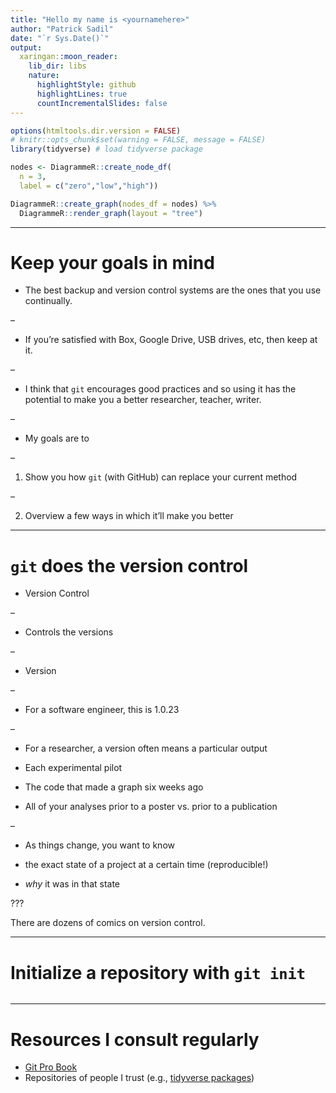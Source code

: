 ---
title: "Hello my name is <yournamehere>"
author: "Patrick Sadil"
date: "`r Sys.Date()`"
output:
  xaringan::moon_reader:
    lib_dir: libs
    nature:
      highlightStyle: github
      highlightLines: true
      countIncrementalSlides: false
---

<!-- edit name1 and name2 in the YAML above -->

```{r setup, include=FALSE}
options(htmltools.dir.version = FALSE)
# knitr::opts_chunk$set(warning = FALSE, message = FALSE)
library(tidyverse) # load tidyverse package
```



```{r}
nodes <- DiagrammeR::create_node_df(
  n = 3,
  label = c("zero","low","high"))

DiagrammeR::create_graph(nodes_df = nodes) %>%
  DiagrammeR::render_graph(layout = "tree")
```


---

# Keep your goals in mind

- The best backup and version control systems are the ones that you use continually.

-- 

 - If you're satisfied with Box, Google Drive, USB drives, etc, then keep at it.
 
-- 

- I think that `git` encourages good practices and so using it has the potential to make you a better researcher, teacher, writer.

--

- My goals are to 

-- 

 1) Show you how `git` (with GitHub) can replace your current method
 
 -- 
 
 2) Overview a few ways in which it'll make you better


--- 

# `git` does the version control

- Version Control

-- 

 - Controls the versions
 
--

- Version

-- 

 - For a software engineer, this is 1.0.23
 
-- 

 - For a researcher, a version often means a particular output
 
  - Each experimental pilot
  - The code that made a graph six weeks ago
  - All of your analyses prior to a poster vs. prior to a publication
  
-- 

- As things change, you want to know

 - the exact state of a project at a certain time (reproducible!)
 - *why* it was in that state

???

There are dozens of comics on version control.

---

# Initialize a repository with `git init`

```{bash}

```



---

# Resources I consult regularly

- [Git Pro Book](https://git-scm.com/book/en/v2)
- Repositories of people I trust (e.g., [tidyverse packages](https://github.com/tidyverse))
